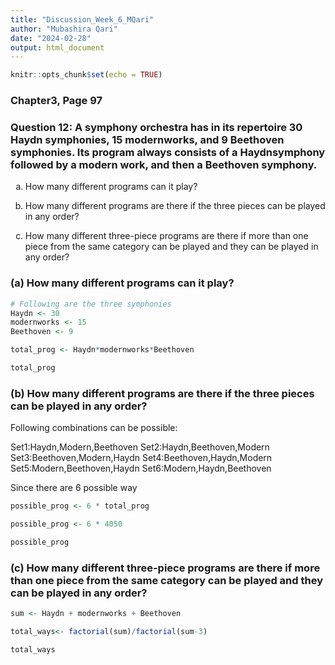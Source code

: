 ```yaml
---
title: "Discussion_Week_6_MQari"
author: "Mubashira Qari"
date: "2024-02-28"
output: html_document
---
```


```r
knitr::opts_chunk$set(echo = TRUE)
```

### Chapter3, Page 97

### Question 12: A symphony orchestra has in its repertoire 30 Haydn symphonies, 15 modernworks, and 9 Beethoven symphonies. Its program always consists of a Haydnsymphony followed by a modern work, and then a Beethoven symphony.

(a) How many different programs can it play?

(b) How many different programs are there if the three pieces can be played
in any order?

(c) How many different three-piece programs are there if more than one
piece from the same category can be played and they can be played in
any order?


### (a) How many different programs can it play?

```r
# Following are the three symphonies
Haydn <- 30
modernworks <- 15
Beethoven <- 9
```


```r
total_prog <- Haydn*modernworks*Beethoven

total_prog
```
### (b) How many different programs are there if the three pieces can be played in any order?

Following combinations can be possible:

Set1:Haydn,Modern,Beethoven
Set2:Haydn,Beethoven,Modern
Set3:Beethoven,Modern,Haydn
Set4:Beethoven,Haydn,Modern
Set5:Modern,Beethoven,Haydn
Set6:Modern,Haydn,Beethoven

Since there are 6 possible way

```r
possible_prog <- 6 * total_prog

possible_prog <- 6 * 4050

possible_prog

```
### (c) How many different three-piece programs are there if more than one piece from the same category can be played and they can be played in any order?



```r
sum <- Haydn + modernworks + Beethoven

total_ways<- factorial(sum)/factorial(sum-3)

total_ways
```

